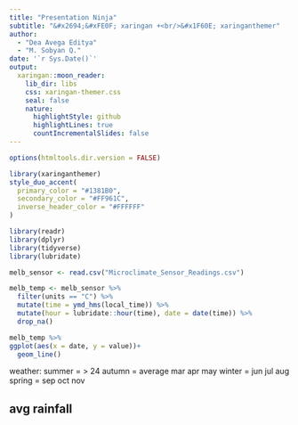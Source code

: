 ```yaml
---
title: "Presentation Ninja"
subtitle: "&#x2694;&#xFE0F; xaringan +<br/>&#x1F60E; xaringanthemer"  
author: 
  - "Dea Avega Editya"
  - "M. Sobyan Q."
date: '`r Sys.Date()`'
output:
  xaringan::moon_reader:
    lib_dir: libs
    css: xaringan-themer.css
    seal: false
    nature:
      highlightStyle: github
      highlightLines: true
      countIncrementalSlides: false
---
```


```r
options(htmltools.dir.version = FALSE)
```

```r
library(xaringanthemer)
style_duo_accent(
  primary_color = "#1381B0",
  secondary_color = "#FF961C",
  inverse_header_color = "#FFFFFF"
)

library(readr)
library(dplyr)
library(tidyverse)
library(lubridate)
```

```r
melb_sensor <- read.csv("Microclimate_Sensor_Readings.csv")

melb_temp <- melb_sensor %>% 
  filter(units == "C") %>%
  mutate(time = ymd_hms(local_time)) %>% 
  mutate(hour = lubridate::hour(time), date = date(time)) %>% 
  drop_na()

```

```r
melb_temp %>% 
ggplot(aes(x = date, y = value))+
  geom_line()
```


weather:
summer = > 24
autumn = average mar apr may
winter = jun jul aug
spring = sep oct nov

avg rainfall
---
